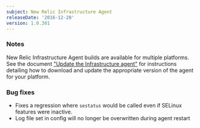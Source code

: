 ```yaml
---
subject: New Relic Infrastructure Agent
releaseDate: '2016-12-28'
version: 1.0.301
---
```


### Notes

New Relic Infrastructure Agent builds are available for multiple platforms. See the document ["Update the Infrastructure agent"](https://docs.newrelic.com/docs/infrastructure/new-relic-infrastructure/installation/update-infrastructure-agent) for instructions detailing how to download and update the appropriate version of the agent for your platform.

### Bug fixes

* Fixes a regression where `sestatus` would be called even if SELinux features were inactive.
* Log file set in config will no longer be overwritten during agent restart

